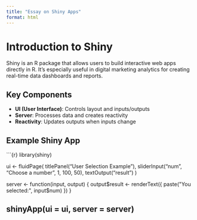 ```yaml
---
title: "Essay on Shiny Apps"
format: html
---
```


# Introduction to Shiny

Shiny is an R package that allows users to build interactive web apps directly in R. It’s especially useful in digital marketing analytics for creating real-time data dashboards and reports.

## Key Components

-   **UI (User Interface)**: Controls layout and inputs/outputs
-   **Server**: Processes data and creates reactivity
-   **Reactivity**: Updates outputs when inputs change

## Example Shiny App

\`\`\`{r} library(shiny)

ui \<- fluidPage( titlePanel("User Selection Example"), sliderInput("num", "Choose a number", 1, 100, 50), textOutput("result") )

server \<- function(input, output) { output$result <- renderText({
    paste("You selected:", input$num) }) }

## shinyApp(ui = ui, server = server)
